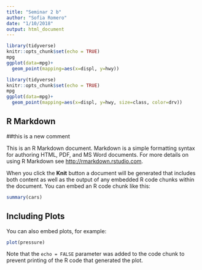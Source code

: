 ```yaml
---
title: "Seminar 2 b"
author: "Sofia Romero"
date: "1/10/2018"
output: html_document
---
```


```r
library(tidyverse)
knitr::opts_chunk$set(echo = TRUE)
mpg
ggplot(data=mpg)+
  geom_point(mapping=aes(x=displ, y=hwy))
```

```r
library(tidyverse)
knitr::opts_chunk$set(echo = TRUE)
mpg
ggplot(data=mpg)+
  geom_point(mapping=aes(x=displ, y=hwy, size=class, color=drv))
```


## R Markdown
##this is a new comment 

This is an R Markdown document. Markdown is a simple formatting syntax for authoring HTML, PDF, and MS Word documents. For more details on using R Markdown see <http://rmarkdown.rstudio.com>.

When you click the **Knit** button a document will be generated that includes both content as well as the output of any embedded R code chunks within the document. You can embed an R code chunk like this:

```r
summary(cars)
```

## Including Plots

You can also embed plots, for example:

```r
plot(pressure)
```

Note that the `echo = FALSE` parameter was added to the code chunk to prevent printing of the R code that generated the plot.
